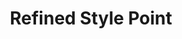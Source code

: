 ---
title: "Refined Style Point"
meta_title: "Refined Style Point craft"
description: "Craft de Refined Style Point"
rank: "d"
draft: false
name: "Refined Style Point"
recipe_img: "https://wiki.pokexgames.com/images/6/6b/Refined_style_point.png"
level: 20
craft_time: 1
result: 1
value_npc: 1
ingredients:
  - name: "Style Point"
    quantity: 100
    item_img: "https://wiki.pokexgames.com/images/e/e0/Style_point.png"
    value_npc: 1
---